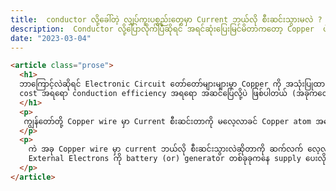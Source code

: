 ```yaml
---
title:  conductor လို့ခေါ်တဲ့ လျှပ်ကူးပစ္စည်းတွေမှာ Current ဘယ်လို စီးဆင်းသွားမလဲ ?
description:  Conductor လို့​ပြောလိုက်ပြီဆိုရင် အရင်ဆုံးပြေးမြင်မိတာကတော့ Copper  ပဲဖြစ်ပါတယ် ။
date: "2023-03-04"
---
```


```html
<article class="prose">
  <h1>
  ဘာကြောင့်လဲဆိုရင် Electronic Circuit တော်တော်များများမှာ Copper ကို အသုံးပြုထားလို့ ဖြစ်ပါတယ်ဗျ ။ Copper ကို ဘာ​ကြောင့် တွင်တွင်ကျယ်ကျယ် အသုံးပြုရလဲဆိုရင် သူက 
  cost အရရော conduction efficiency အရရော အဆင်ပြေလို့ပဲ ဖြစ်ပါတယ် (အခုကတော့ Copper စျေးတွေတက်နေတဲ့အတွက် သိပ်တော့ တွက်ချေမကိုက်ဘူးဗျ😁 ) ။  
  </h1>
  <p>
   ကျွန်တော်တို့ Copper wire မှာ Current စီးဆင်းတာကို မလေ့လာခင် Copper atom အကြောင်းကို အနည်းငယ် လေ့လာကြည့်ကြမယ်ဗျာ ။ Atom တွေကို proton,neutron နဲ့ electron တို့ဖြင့် ဖွဲ့စည်းထားတယ်ဆိုတာကို သိထားပြီးကြပြီ ဖြစ်ပါတယ် ။ Atom ရဲ့ nucleus ကို proton,neutron တွေနဲ့ပေါင်းစပ်ဖွဲ့စည်းထားပြီးတော့ nucleus ရဲ့ပတ်ပတ်လည်မှာတော့ electron တွေက ရွေ့လျားနေကြပါတယ် ။ Copper atom ကိုတော့ proton 29 လုံး ၊ electron 29 လုံး ၊ neutron 35 လုံးတို့နဲ့ တည်ဆောက်ထားပါတယ်ဗျ ။ Electronic structure ကို ရေးကြည့်မယ်ဆိုရင် 2.8.18.1 ပဲ ဖြစ်ပါတယ် ။ Outermost shell မှာ electron တစ်လုံးပဲ ရှိတာကို တွေ့ရပါမယ် ။ Octet rule နဲ့ကိုက်ညီဖို့ဆိုရင် အပြင်ဘက်ဆုံး electron က loss ဖြစ်ဖို့ chance ပိုများပါတယ် ။ အဲ့ဒီ electron ကိုတော့ free electron လို့ခေါ်ပါတယ်ဗျ ။ အဲ့ဒီ free electron တွေက copper atom တွေအတွင်းမှာ random direction အတိုင်းလှည့်လည်သွားလာနေကြတာပဲ ဖြစ်ပါတယ်ဗျ ။
  </p>
  <p>
    ကဲ အခု Copper wire မှာ current ဘယ်လို စီးဆင်းသွားလဲဆိုတာကို ဆက်လက် လေ့လာကြည့်ရအောင်ဗျာ ။ Copper atom တွေ ကြားထဲကို external electron တစ်လုံးကို ထည့်ကြည့်မယ်ဆိုပါတော့ဗျာ ။ External electron က free electron တစ်လုံးပေါ်ကို electric force သက်ရောက်ပြီး အဲ့ဒီ free electron ရဲ့နေရာကို ယူလိုက်ပါတယ် ။ အဲ့ဒီအခါ free electron က လွင့်ထွက်လာပါတယ် ။ အဲ့ဒီ လွင့်ထွက်လာတဲ့ electron က adjacent atom ရဲ့ free electron နေရာကို ထပ်ယူပြန်ပါတယ် ။ အဲ့ဒီလိိုနဲ့ electron တွေက atom တွေ တစ်လုံးမှ တစ်လုံး direction တစ်ခုအရ ခုန်ကူးသွားပြီးတော့ current က ဖြစ်ပေါ်လာတာပဲ ဖြစ်ပါတယ် ။
    External Electrons ကို battery (or) generator တစ်ခုခုကနေ supply ပေးလိုက်တဲ့အခါ ဖြစ်ပေါ်လာတဲ့ conventional current နဲ့ electron flow အကြောင်း ကို ဆက်လက်ဖော်ပြပေးသွားမှာ ဖြစ်ပါတယ်ဗျ ။
  </p>
</article>
```


